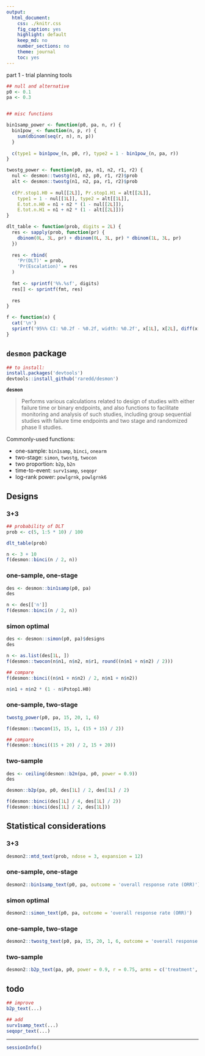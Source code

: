 ```yaml
---
output:
  html_document:
    css: ./knitr.css
    fig_caption: yes
    highlight: default
    keep_md: no
    number_sections: no
    theme: journal
    toc: yes
---
```


part 1 - trial planning tools

```r
## null and alternative
p0 <- 0.1
pa <- 0.3


## misc functions

bin1samp_power <- function(p0, pa, n, r) {
  bin1pow_ <- function(n, p, r) {
    sum(dbinom(seq(r, n), n, p))
  }
  
  c(type1 = bin1pow_(n, p0, r), type2 = 1 - bin1pow_(n, pa, r))
}

twostg_power <- function(p0, pa, n1, n2, r1, r2) {
  nul <- desmon::twostg(n1, n2, p0, r1, r2)$prob
  alt <- desmon::twostg(n1, n2, pa, r1, r2)$prob
  
  c(Pr.stop1.H0 = nul[[2L]], Pr.stop1.H1 = alt[[2L]],
    type1 = 1 - nul[[1L]], type2 = alt[[1L]],
    E.tot.n.H0 = n1 + n2 * (1 - nul[[2L]]),
    E.tot.n.H1 = n1 + n2 * (1 - alt[[2L]]))
}

dlt_table <- function(prob, digits = 2L) {
  res <- sapply(prob, function(pr) {
    dbinom(0L, 3L, pr) + dbinom(0L, 3L, pr) * dbinom(1L, 3L, pr)
  })
  
  res <- rbind(
    'Pr(DLT)' = prob,
    'Pr(Escalation)' = res
  )
  
  fmt <- sprintf('%%.%sf', digits)
  res[] <- sprintf(fmt, res)
  
  res
}

f <- function(x) {
  cat('\n')
  sprintf('95%% CI: %0.2f - %0.2f, width: %0.2f', x[1L], x[2L], diff(x[1:2]))
}
```

## `desmon` package

```r
## to install:
install.packages('devtools')
devtools::install_github('raredd/desmon')
```

**`desmon`**

>Performs various calculations related to design of studies with either failure time or binary endpoints, and also functions to facilitate monitoring and analysis of such studies, including group sequential studies with failure time endpoints and two stage and randomized phase II studies.

Commonly-used functions:

- one-sample: `bin1samp`, `binci`, `onearm`
- two-stage: `simon`, `twostg`, `twocon`
- two proportion: `b2p`, `b2n`
- time-to-event: `surv1samp`, `seqopr`
- log-rank power: `powlgrnk`, `powlgrnk6`

## Designs

### 3+3

```r
## probability of DLT
prob <- c(5, 1:5 * 10) / 100

dlt_table(prob)

n <- 3 + 10
f(desmon::binci(n / 2, n))
```

### one-sample, one-stage

```r
des <- desmon::bin1samp(p0, pa)
des

n <- des[['n']]
f(desmon::binci(n / 2, n))
```

### simon optimal

```r
des <- desmon::simon(p0, pa)$designs
des

n <- as.list(des[1L, ])
f(desmon::twocon(n$n1, n$n2, n$r1, round((n$n1 + n$n2) / 2)))

## compare
f(desmon::binci((n$n1 + n$n2) / 2, n$n1 + n$n2))

n$n1 + n$n2 * (1 - n$Pstop1.H0)
```

### one-sample, two-stage

```r
twostg_power(p0, pa, 15, 20, 1, 6)

f(desmon::twocon(15, 15, 1, (15 + 15) / 2))

## compare
f(desmon::binci((15 + 20) / 2, 15 + 20))
```

### two-sample

```r
des <- ceiling(desmon::b2n(pa, p0, power = 0.9))
des

desmon::b2p(pa, p0, des[1L] / 2, des[1L] / 2)

f(desmon::binci(des[1L] / 4, des[1L] / 2))
f(desmon::binci(des[1L] / 2, des[1L]))
```

## Statistical considerations

### 3+3

```r
desmon2::mtd_text(prob, ndose = 3, expansion = 12)
```

### one-sample, one-stage

```r
desmon2::bin1samp_text(p0, pa, outcome = 'overall response rate (ORR)')
```

### simon optimal

```r
desmon2::simon_text(p0, pa, outcome = 'overall response rate (ORR)')
```

### one-sample, two-stage

```r
desmon2::twostg_text(p0, pa, 15, 20, 1, 6, outcome = 'overall response rate (ORR)')
```

### two-sample

```r
desmon2::b2p_text(pa, p0, power = 0.9, r = 0.75, arms = c('treatment', 'placebo'))
```

## todo

```r
## improve
b2p_text(...)

## add
surv1samp_text(...)
seqopr_text(...)
```

---

```r
sessionInfo()
```
